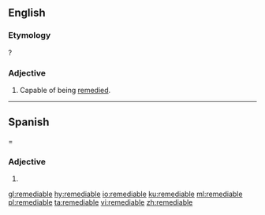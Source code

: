 ==English==

===Etymology===
{{suffix|en|remedy|able}}?

===Adjective===
{{en-adj}}

# Capable of being [[remedy|remedied]].

----

==Spanish===

===Adjective===
{{es-adj}}

# {{l|en|remediable}}

[[gl:remediable]]
[[hy:remediable]]
[[io:remediable]]
[[ku:remediable]]
[[ml:remediable]]
[[pl:remediable]]
[[ta:remediable]]
[[vi:remediable]]
[[zh:remediable]]